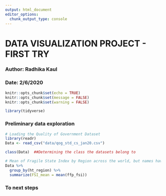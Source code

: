 ```yaml
---
output: html_document
editor_options: 
  chunk_output_type: console
---
```


# DATA VISUALIZATION PROJECT - FIRST TRY

### Author: Radhika Kaul

### Date: 2/6/2020
```r
knitr::opts_chunk$set(echo = TRUE)
knitr::opts_chunk$set(message = FALSE)
knitr::opts_chunk$set(warning = FALSE)
```

```r
library(tidyverse)
```

### Preliminary data exploration

``` r

# Loading the Quality of Government Dataset
library(readr)
Data <- read_csv("data/qog_std_cs_jan20.csv")

class(Data)  ##Determining the class the datasets belong to
```

```r
# Mean of Fragile State Index by Region across the world, but names have not transported.
Data %>%
  group_by(ht_region) %>%
  summarize(FSI_mean = mean(ffp_fsi))

```
### To next steps